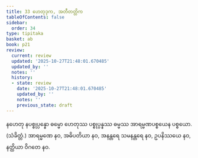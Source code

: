 ```yaml
---
title: 33 ဟေတုဒုက, အတီတတ္တိက
tableOfContents: false
sidebar:
  order: 34
type: tipitaka
basket: ab
book: p21
review:
  current: review
  updated: '2025-10-27T21:48:01.670485'
  updated_by: ''
  notes: ''
  history:
  - state: review
    date: '2025-10-27T21:48:01.670485'
    updated_by: ''
    notes: ''
    previous_state: draft
---
```



<ReviewStatus review={frontmatter.review} showDetails={true} />

<HypothesisAnnotation frontmatter={frontmatter} />

<DynamicBreadcrumb />

<Division number="80" book="p21" e="ch" v="40" p="364">

<Paragraph number="194" book="p21">
နဟေတု နပစ္စုပ္ပန္နော ဓမ္မော ဟေတုဿ ပစ္စုပ္ပန္နဿ ဓမ္မဿ အာရမ္မဏပစ္စယေန ပစ္စယော. (သံခိတ္တံ.)
</Paragraph>

<Paragraph number="195" book="p21">
အာရမ္မဏေ နဝ, အဓိပတိယာ နဝ, အနန္တရေ သမနန္တရေ နဝ, ဥပနိဿယေ နဝ, နတ္ထိယာ ဝိဂတေ နဝ.
</Paragraph>
</Division>